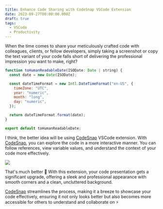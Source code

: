 ```yaml
---
title: Enhance Code Sharing with CodeSnap VSCode Extension
date: 2023-09-27T00:00:00.000Z
draft: true
tags:
  - VSCode
  - Productivity
---
```


When the time comes to share your meticulously crafted code with colleagues, clients, or fellow developers, simply taking a screenshot or copy the text variant of your code falls short of delivering the professional impression you want to make, right?

```javascript
function toHumanReadableDate(ISODate: Date | string) {
  const date = new Date(ISODate);

  const dateTimeFormat = new Intl.DateTimeFormat("en-US", {
    timeZone: "UTC",
    year: "numeric",
    month: "long",
    day: "numeric",
  });

  return dateTimeFormat.format(date);
}

export default toHumanReadableDate;
```

I think, the better idea will be using [CodeSnap](https://marketplace.visualstudio.com/items?itemName=adpyke.codesnap) VSCode extension. With [CodeSnap](https://marketplace.visualstudio.com/items?itemName=adpyke.codesnap), you can explore the code in a more interactive manner. You can follow references, view variable values, and understand the context of your code more effectively.

![](/post-images/condesnap-example.jpg)

That's much better 🤩 With this extension, your code presentation gets a significant upgrade, offering a sleek and professional appearance with smooth corners and a clean, uncluttered background. 

[CodeSnap](https://marketplace.visualstudio.com/items?itemName=adpyke.codesnap) streamlines the process, making it a breeze to showcase your code effectively, ensuring it not only looks better but also becomes more accessible for others to understand and collaborate on ⚡️

